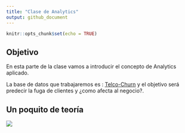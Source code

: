 ```yaml
---
title: "Clase de Analytics"
output: github_document
---
```


```r
knitr::opts_chunk$set(echo = TRUE)
```

## Objetivo 

En esta parte de la clase vamos a introducir el concepto de Analytics aplicado.

La base de datos que trabajaremos es : [Telco-Churn](https://www.kaggle.com/blastchar/telco-customer-churn) y el objetivo será predecir la fuga de clientes y ¿como afecta al negocio?.


## Un poquito de teoría 

![](https://sitiobigdata.com/wp-content/uploads/2018/08/Los-tres-n%C3%BAcleos-de-Data-Science.png)


[^1]: Tomado de : https://sitiobigdata.com/2018/08/27/los-tres-nucleos-de-data-science/#





